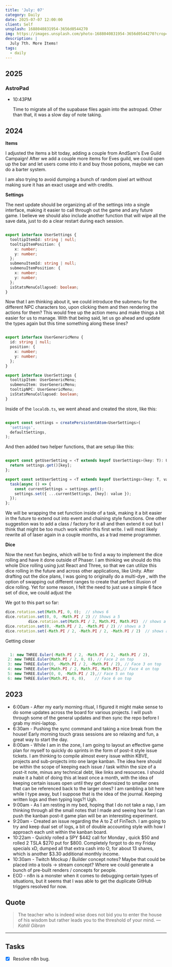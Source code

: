 ```yaml
---
title: 'July: 07'
category: Daily
date: 2025-07-07 12:00:00
client: Self
unsplash: 1688040831954-3656d0544270
img: https://images.unsplash.com/photo-1688040831954-3656d0544270?crop=entropy&cs=srgb&fm=jpg&ixid=MnwzNjM5Nzd8MHwxfHJhbmRvbXx8fHx8fHx8fDE2ODE3NDg2ODY&ixlib=rb-4.0.3&q=85
description: |
  July 7th. More Items!
tags:
  - daily
---
```




## 2025

### AstroPad

-   10:43PM

    Time to migrate all of the supabase files again into the astropad.
    Other than that, it was a slow day of note taking.

## 2024

**Items**

I adjusted the items a bit today, adding a couple from AndSam's Eve Guild Campaign!
After we add a couple more items for Eves guild, we could open up the bar and let users come into it and buy those potions, maybe we can do a barter system.

I am also trying to avoid dumping a bunch of random pixel art without making sure it has an exact usage and with credits.

**Settings**

The next update should be organizing all of the settings into a single interface, making it easier to call through out the game and any future game.
I believe we should also include another function that will wipe all the save data, just to do a clear restart during each session.

```ts

export interface UserSettings {
  tooltipItemId: string | null;
  tooltipItemPosition: {
    x: number;
    y: number;
  };
  submenuItemId: string | null;
  submenuItemPosition: {
    x: number;
    y: number;
  };
  isStatsMenuCollapsed: boolean;
}

```

Now that I am thinking about it, we could introduce the submenu for the different NPC characters too, upon clicking them and then rendering the actions for them?
This would free up the action menu and make things a bit easier for us to manage.
With that being said, let us go ahead and update the types again but this time something along these lines?

```ts

export interface UserGenericMenu {
  id: string | null;
  position: {
    x: number;
    y: number;
  };
}

export interface UserSettings {
  tooltipItem: UserGenericMenu;
  submenuItem: UserGenericMenu;
  tooltipNPC: UserGenericMenu;
  isStatsMenuCollapsed: boolean;
}

```

Inside of the `localdb.ts`, we went ahead and created the store, like this:

```ts

export const settings = createPersistentAtom<UserSettings>(
  'settings',
  defaultSettings,
);

```

And then added two helper functions, that are setup like this:

```ts

export const getUserSetting = <T extends keyof UserSettings>(key: T): UserSettings[T] => {
  return settings.get()[key];
};

export const setUserSetting = <T extends keyof UserSettings>(key: T, value: UserSettings[T]): void => {
  task(async () => {
    const currentSettings = settings.get();
    settings.set({ ...currentSettings, [key]: value });
  });
};

```

We will be wrapping the set function inside of a task, making it a bit easier in the future to extend out into event and chaining style functions.
One other suggestion was to add a class / factory for it all and then extend it out but I think that might be too much work within this first write.
I will most likely rewrite all of laser again in a couple months, as a trad meme programmer.

**Dice**

Now the next fun begins, which will be to find a way to implement the dice rolling and have it done outside of Phaser.
I am thinking we should do this whole Dice rolling using just React and Three, so that we can utilize this dice rolling in the future and across other applications, like Unity.
After drafting out the dice plans, I was going to originally do a multi-dye , with the option of swapping out different ranges to create that perfect illusion of dice rolling.
Yet for some reason, I felt the need to just use a simple 6 face set of dice, we could adjust the 

We got to this part so far:

```ts 
dice.rotation.set(Math.PI, 0, 0);  // shows 6
dice.rotation.set(0, 0, -Math.PI / 2) // Shows a 5
          dice.rotation.set(Math.PI / 2, Math.PI, Math.PI)  // shows a 4
dice.rotation.set(0, -Math.PI / 2, -Math.PI / 2) // shows a 3
dice.rotation.set(-Math.PI / 2, -Math.PI / 2, -Math.PI / 2)  // shows a 1

 ```

 Getting closer

 ```ts 

   1: new THREE.Euler(-Math.PI / 2, -Math.PI / 2, -Math.PI / 2),          // Face 1 on top
  2: new THREE.Euler(Math.PI / 2, 0, 0), // Face 2 on top
  3: new THREE.Euler(0, -Math.PI / 2, -Math.PI / 2), // Face 3 on top
  4: new THREE.Euler(Math.PI / 2, Math.PI, Math.PI),// Face 4 on top
  5: new THREE.Euler(0, 0, -Math.PI / 2),// Face 5 on top
  6: new THREE.Euler(Math.PI, 0, 0),    // Face 6 on top

  ```

  <Adsense />

  ## 2023
- 6:00am - After my early morning ritual, I figured it might make sense to do some updates across the board for various projects. I will push through some of the general updates and then sync the repo before I grab my mini-laptop.
- 6:30am - Pushing the sync command and taking a nice break from the house! Early morning touch grass sessions are so relaxing and fun, a great way to start the day.
- 8:00am - While I am in the zone, I am going to layout an effective game plan for myself to quickly do sprints in the form of post-it style issue tickets. I am thinking to compile almost every issue within KBVE, projects and sub-projects into one large kanban. The idea here should be within the scope of keeping each issue / task within the size of a post-it note, minus any technical debt, like links and resources. I should make it a habit of doing this at least once a month, with the idea of keeping certain issues open until they get downsized to smaller ones that can be referenced back to the larger ones? I am rambling a bit here while I type away, but I suppose that is the idea of the journal. Keeping written logs and then typing logs?! Ugh.
- 9:00am - As I am resting in my bed, hoping that I do not take a nap, I am thinking through all the small notes that I made and seeing how far I can push the kanban post-it game plan will be an interesting experiment. 
- 9:20am - Created an issue regarding the A to Z of FinTech. I am going to try and keep dual set of logs, a bit of double accounting style with how I approach each unit within the kanban board. 
- 10:22am - Quickly rolled a SPY $442 call for Monday , quick $50 and rolled 2 TSLA $270 put for $800. Completely forgot to do my Friday specials xD, dumped all that extra cash into O, for about 13 shares, which is another $3.30 additional monthly income. 
- 10:30am - Twitch Mockup / Builder concept notes? Maybe that could be placed into a tools -> stream concept? Where we could generate a bunch of pre-built renders / concepts for people. 
- EOD - n8n is a monster when it comes to debugging certain types of situations, but it seems that I was able to get the duplicate GitHub triggers resolved for now.

## Quote

> The teacher who is indeed wise does not bid you to enter the house of his wisdom but rather leads you to the threshold of your mind.
> — <cite>Kahlil Gibran</cite>

---

## Tasks

- [x] Resolve n8n bug.